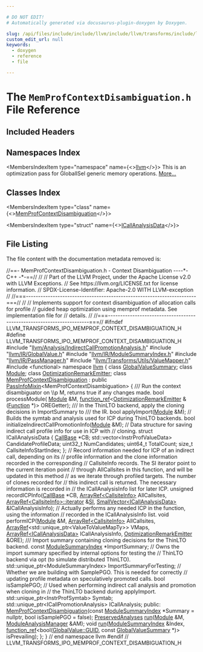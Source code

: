 ```yaml
---

# DO NOT EDIT!
# Automatically generated via docusaurus-plugin-doxygen by Doxygen.

slug: /api/files/include/include/llvm/include/llvm/transforms/include/llvm/transforms/ipo/memprofcontextdisambiguation-h
custom_edit_url: null
keywords:
  - doxygen
  - reference
  - file

---
```





# The `MemProfContextDisambiguation.h` File Reference

<DoxygenPage pluginConfig={pluginConfig}>



## Included Headers

<IncludesList>
<IncludesListItem
  filePath="llvm/Analysis/IndirectCallPromotionAnalysis.h"
  permalink="/docs/api/files/include/include/llvm/include/llvm/analysis/indirectcallpromotionanalysis-h"
  isLocal="true" />
<IncludesListItem
  filePath="llvm/IR/GlobalValue.h"
  permalink="/docs/api/files/include/include/llvm/include/llvm/ir/globalvalue-h"
  isLocal="true" />
<IncludesListItem
  filePath="llvm/IR/ModuleSummaryIndex.h"
  permalink="/docs/api/files/include/include/llvm/include/llvm/ir/modulesummaryindex-h"
  isLocal="true" />
<IncludesListItem
  filePath="llvm/IR/PassManager.h"
  permalink="/docs/api/files/include/include/llvm/include/llvm/ir/passmanager-h"
  isLocal="true" />
<IncludesListItem
  filePath="llvm/Transforms/Utils/ValueMapper.h"
  permalink="/docs/api/files/include/include/llvm/include/llvm/transforms/include/llvm/transforms/utils/valuemapper-h"
  isLocal="true" />
<IncludesListItem
  filePath="functional"
  permalink=""
  isLocal="false" />
</IncludesList>

## Namespaces Index

<MembersIndex>

<MembersIndexItem
  type="namespace"
  name={<><a href="/docs/api/namespaces/llvm">llvm</a></>}>
This is an optimization pass for GlobalISel generic memory operations. <a href="/docs/api/namespaces/llvm/#details">More...</a>
</MembersIndexItem>

</MembersIndex>

## Classes Index

<MembersIndex>

<MembersIndexItem
  type="class"
  name={<><a href="/docs/api/classes/llvm/memprofcontextdisambiguation">MemProfContextDisambiguation</a></>}>
</MembersIndexItem>

<MembersIndexItem
  type="struct"
  name={<><a href="/docs/api/structs/llvm/memprofcontextdisambiguation/icallanalysisdata">ICallAnalysisData</a></>}>
</MembersIndexItem>

</MembersIndex>


## File Listing

The file content with the documentation metadata removed is:

<ProgramListing>

<Link id="l00001" /><CodeLine lineNumber="1"><span class="doxyHighlightComment">//==- MemProfContextDisambiguation.h - Context Disambiguation ----&#42;- C++ -&#42;-==//</span></CodeLine>
<Link id="l00002" /><CodeLine lineNumber="2"><span class="doxyHighlightComment">//</span></CodeLine>
<Link id="l00003" /><CodeLine lineNumber="3"><span class="doxyHighlightComment">// Part of the LLVM Project, under the Apache License v2.0 with LLVM Exceptions.</span></CodeLine>
<Link id="l00004" /><CodeLine lineNumber="4"><span class="doxyHighlightComment">// See https://llvm.org/LICENSE.txt for license information.</span></CodeLine>
<Link id="l00005" /><CodeLine lineNumber="5"><span class="doxyHighlightComment">// SPDX-License-Identifier: Apache-2.0 WITH LLVM-exception</span></CodeLine>
<Link id="l00006" /><CodeLine lineNumber="6"><span class="doxyHighlightComment">//</span></CodeLine>
<Link id="l00007" /><CodeLine lineNumber="7"><span class="doxyHighlightComment">//===----------------------------------------------------------------------===//</span></CodeLine>
<Link id="l00008" /><CodeLine lineNumber="8"><span class="doxyHighlightComment">//</span></CodeLine>
<Link id="l00009" /><CodeLine lineNumber="9"><span class="doxyHighlightComment">// Implements support for context disambiguation of allocation calls for profile</span></CodeLine>
<Link id="l00010" /><CodeLine lineNumber="10"><span class="doxyHighlightComment">// guided heap optimization using memprof metadata. See implementation file for</span></CodeLine>
<Link id="l00011" /><CodeLine lineNumber="11"><span class="doxyHighlightComment">// details.</span></CodeLine>
<Link id="l00012" /><CodeLine lineNumber="12"><span class="doxyHighlightComment">//</span></CodeLine>
<Link id="l00013" /><CodeLine lineNumber="13"><span class="doxyHighlightComment">//===----------------------------------------------------------------------===//</span></CodeLine>
<Link id="l00014" /><CodeLine lineNumber="14"></CodeLine>
<Link id="l00015" /><CodeLine lineNumber="15"><span class="doxyHighlightPreprocessor">#ifndef LLVM&#95;TRANSFORMS&#95;IPO&#95;MEMPROF&#95;CONTEXT&#95;DISAMBIGUATION&#95;H</span></CodeLine>
<Link id="l00016" /><CodeLine lineNumber="16"><span class="doxyHighlightPreprocessor">#define LLVM&#95;TRANSFORMS&#95;IPO&#95;MEMPROF&#95;CONTEXT&#95;DISAMBIGUATION&#95;H</span></CodeLine>
<Link id="l00017" /><CodeLine lineNumber="17"></CodeLine>
<Link id="l00018" /><CodeLine lineNumber="18"><span class="doxyHighlightPreprocessor">#include &quot;<a href="/docs/api/files/include/include/llvm/include/llvm/analysis/indirectcallpromotionanalysis-h">llvm/Analysis/IndirectCallPromotionAnalysis.h</a>&quot;</span></CodeLine>
<Link id="l00019" /><CodeLine lineNumber="19"><span class="doxyHighlightPreprocessor">#include &quot;<a href="/docs/api/files/include/include/llvm/include/llvm/ir/globalvalue-h">llvm/IR/GlobalValue.h</a>&quot;</span></CodeLine>
<Link id="l00020" /><CodeLine lineNumber="20"><span class="doxyHighlightPreprocessor">#include &quot;<a href="/docs/api/files/include/include/llvm/include/llvm/ir/modulesummaryindex-h">llvm/IR/ModuleSummaryIndex.h</a>&quot;</span></CodeLine>
<Link id="l00021" /><CodeLine lineNumber="21"><span class="doxyHighlightPreprocessor">#include &quot;<a href="/docs/api/files/include/include/llvm/include/llvm/ir/passmanager-h">llvm/IR/PassManager.h</a>&quot;</span></CodeLine>
<Link id="l00022" /><CodeLine lineNumber="22"><span class="doxyHighlightPreprocessor">#include &quot;<a href="/docs/api/files/include/include/llvm/include/llvm/transforms/include/llvm/transforms/utils/valuemapper-h">llvm/Transforms/Utils/ValueMapper.h</a>&quot;</span></CodeLine>
<Link id="l00023" /><CodeLine lineNumber="23"><span class="doxyHighlightPreprocessor">#include &lt;functional&gt;</span></CodeLine>
<Link id="l00024" /><CodeLine lineNumber="24"></CodeLine>
<Link id="l00025" /><CodeLine lineNumber="25"><span class="doxyHighlightKeyword">namespace </span><span class="doxyHighlight"><a href="/docs/api/namespaces/llvm">llvm</a> &#123;</span></CodeLine>
<Link id="l00026" /><CodeLine lineNumber="26"><span class="doxyHighlightKeyword">class </span><span class="doxyHighlight"><a href="/docs/api/classes/llvm/globalvaluesummary">GlobalValueSummary</a>;</span></CodeLine>
<Link id="l00027" /><CodeLine lineNumber="27"><span class="doxyHighlightKeyword">class </span><span class="doxyHighlight"><a href="/docs/api/classes/llvm/module">Module</a>;</span></CodeLine>
<Link id="l00028" /><CodeLine lineNumber="28"><span class="doxyHighlightKeyword">class </span><span class="doxyHighlight"><a href="/docs/api/classes/llvm/optimizationremarkemitter">OptimizationRemarkEmitter</a>;</span></CodeLine>
<Link id="l00029" /><CodeLine lineNumber="29"></CodeLine>
<Link id="l00030" /><CodeLine lineNumber="30" lineLink="/docs/api/classes/llvm/memprofcontextdisambiguation"><span class="doxyHighlightKeyword">class </span><span class="doxyHighlight"><a href="/docs/api/classes/llvm/memprofcontextdisambiguation/#abfc69efe5e1b61e475c294e22e3601d5">MemProfContextDisambiguation</a></span></CodeLine>
<Link id="l00031" /><CodeLine lineNumber="31"><span class="doxyHighlight">    : </span><span class="doxyHighlightKeyword">public</span><span class="doxyHighlight"> <a href="/docs/api/structs/llvm/passinfomixin">PassInfoMixin</a>&lt;MemProfContextDisambiguation&gt; &#123;</span></CodeLine>
<Link id="l00032" /><CodeLine lineNumber="32"><span class="doxyHighlightComment">  /// Run the context disambiguator on \\p M, returns true if any changes made.</span></CodeLine>
<Link id="l00033" /><CodeLine lineNumber="33"><span class="doxyHighlight">  </span><span class="doxyHighlightKeywordType">bool</span><span class="doxyHighlight"> processModule(</span></CodeLine>
<Link id="l00034" /><CodeLine lineNumber="34"><span class="doxyHighlight">      <a href="/docs/api/classes/llvm/module">Module</a> &amp;M,</span></CodeLine>
<Link id="l00035" /><CodeLine lineNumber="35"><span class="doxyHighlight">      <a href="/docs/api/classes/llvm/function-ref">function&#95;ref</a>&lt;<a href="/docs/api/classes/llvm/optimizationremarkemitter">OptimizationRemarkEmitter</a> &amp;(<a href="/docs/api/classes/llvm/function">Function</a> &#42;)&gt; OREGetter);</span></CodeLine>
<Link id="l00036" /><CodeLine lineNumber="36"></CodeLine>
<Link id="l00037" /><CodeLine lineNumber="37"><span class="doxyHighlightComment">  /// In the ThinLTO backend, apply the cloning decisions in ImportSummary to</span></CodeLine>
<Link id="l00038" /><CodeLine lineNumber="38"><span class="doxyHighlightComment">  /// the IR.</span></CodeLine>
<Link id="l00039" /><CodeLine lineNumber="39"><span class="doxyHighlight">  </span><span class="doxyHighlightKeywordType">bool</span><span class="doxyHighlight"> applyImport(<a href="/docs/api/classes/llvm/module">Module</a> &amp;M);</span></CodeLine>
<Link id="l00040" /><CodeLine lineNumber="40"></CodeLine>
<Link id="l00041" /><CodeLine lineNumber="41"><span class="doxyHighlight">  </span><span class="doxyHighlightComment">// Builds the symtab and analysis used for ICP during ThinLTO backends.</span></CodeLine>
<Link id="l00042" /><CodeLine lineNumber="42"><span class="doxyHighlight">  </span><span class="doxyHighlightKeywordType">bool</span><span class="doxyHighlight"> initializeIndirectCallPromotionInfo(<a href="/docs/api/classes/llvm/module">Module</a> &amp;M);</span></CodeLine>
<Link id="l00043" /><CodeLine lineNumber="43"></CodeLine>
<Link id="l00044" /><CodeLine lineNumber="44"><span class="doxyHighlight">  </span><span class="doxyHighlightComment">// Data structure for saving indirect call profile info for use in ICP with</span></CodeLine>
<Link id="l00045" /><CodeLine lineNumber="45"><span class="doxyHighlight">  </span><span class="doxyHighlightComment">// cloning.</span></CodeLine>
<Link id="l00046" /><CodeLine lineNumber="46"><span class="doxyHighlight">  </span><span class="doxyHighlightKeyword">struct </span><span class="doxyHighlight">ICallAnalysisData &#123;</span></CodeLine>
<Link id="l00047" /><CodeLine lineNumber="47"><span class="doxyHighlight">    <a href="/docs/api/classes/llvm/callbase">CallBase</a> &#42;CB;</span></CodeLine>
<Link id="l00048" /><CodeLine lineNumber="48"><span class="doxyHighlight">    std::vector&lt;InstrProfValueData&gt; CandidateProfileData;</span></CodeLine>
<Link id="l00049" /><CodeLine lineNumber="49"><span class="doxyHighlight">    uint32&#95;t NumCandidates;</span></CodeLine>
<Link id="l00050" /><CodeLine lineNumber="50"><span class="doxyHighlight">    uint64&#95;t TotalCount;</span></CodeLine>
<Link id="l00051" /><CodeLine lineNumber="51"><span class="doxyHighlight">    </span><span class="doxyHighlightKeywordType">size&#95;t</span><span class="doxyHighlight"> CallsiteInfoStartIndex;</span></CodeLine>
<Link id="l00052" /><CodeLine lineNumber="52"><span class="doxyHighlight">  &#125;;</span></CodeLine>
<Link id="l00053" /><CodeLine lineNumber="53"></CodeLine>
<Link id="l00054" /><CodeLine lineNumber="54"><span class="doxyHighlight">  </span><span class="doxyHighlightComment">// Record information needed for ICP of an indirect call, depending on its</span></CodeLine>
<Link id="l00055" /><CodeLine lineNumber="55"><span class="doxyHighlight">  </span><span class="doxyHighlightComment">// profile information and the clone information recorded in the corresponding</span></CodeLine>
<Link id="l00056" /><CodeLine lineNumber="56"><span class="doxyHighlight">  </span><span class="doxyHighlightComment">// CallsiteInfo records. The SI iterator point to the current iteration point</span></CodeLine>
<Link id="l00057" /><CodeLine lineNumber="57"><span class="doxyHighlight">  </span><span class="doxyHighlightComment">// through AllCallsites in this function, and will be updated in this method</span></CodeLine>
<Link id="l00058" /><CodeLine lineNumber="58"><span class="doxyHighlight">  </span><span class="doxyHighlightComment">// as we iterate through profiled targets. The number of clones recorded for</span></CodeLine>
<Link id="l00059" /><CodeLine lineNumber="59"><span class="doxyHighlight">  </span><span class="doxyHighlightComment">// this indirect call is returned. The necessary information is recorded in</span></CodeLine>
<Link id="l00060" /><CodeLine lineNumber="60"><span class="doxyHighlight">  </span><span class="doxyHighlightComment">// the ICallAnalysisInfo list for later ICP.</span></CodeLine>
<Link id="l00061" /><CodeLine lineNumber="61"><span class="doxyHighlight">  </span><span class="doxyHighlightKeywordType">unsigned</span><span class="doxyHighlight"> recordICPInfo(<a href="/docs/api/classes/llvm/callbase">CallBase</a> &#42;CB, <a href="/docs/api/classes/llvm/arrayref">ArrayRef&lt;CallsiteInfo&gt;</a> AllCallsites,</span></CodeLine>
<Link id="l00062" /><CodeLine lineNumber="62"><span class="doxyHighlight">                         <a href="/docs/api/classes/llvm/arrayref/#a9b76b9e6f7d06ec15424e309cf440114">ArrayRef&lt;CallsiteInfo&gt;::iterator</a> &amp;<a href="/docs/api/namespaces/llvm/si">SI</a>,</span></CodeLine>
<Link id="l00063" /><CodeLine lineNumber="63"><span class="doxyHighlight">                         <a href="/docs/api/classes/llvm/smallvector">SmallVector&lt;ICallAnalysisData&gt;</a> &amp;ICallAnalysisInfo);</span></CodeLine>
<Link id="l00064" /><CodeLine lineNumber="64"></CodeLine>
<Link id="l00065" /><CodeLine lineNumber="65"><span class="doxyHighlight">  </span><span class="doxyHighlightComment">// Actually performs any needed ICP in the function, using the information</span></CodeLine>
<Link id="l00066" /><CodeLine lineNumber="66"><span class="doxyHighlight">  </span><span class="doxyHighlightComment">// recorded in the ICallAnalysisInfo list.</span></CodeLine>
<Link id="l00067" /><CodeLine lineNumber="67"><span class="doxyHighlight">  </span><span class="doxyHighlightKeywordType">void</span><span class="doxyHighlight"> performICP(<a href="/docs/api/classes/llvm/module">Module</a> &amp;M, <a href="/docs/api/classes/llvm/arrayref">ArrayRef&lt;CallsiteInfo&gt;</a> AllCallsites,</span></CodeLine>
<Link id="l00068" /><CodeLine lineNumber="68"><span class="doxyHighlight">                  <a href="/docs/api/classes/llvm/arrayref">ArrayRef</a>&lt;std::unique&#95;ptr&lt;ValueToValueMapTy&gt;&gt; VMaps,</span></CodeLine>
<Link id="l00069" /><CodeLine lineNumber="69"><span class="doxyHighlight">                  <a href="/docs/api/classes/llvm/arrayref">ArrayRef&lt;ICallAnalysisData&gt;</a> ICallAnalysisInfo,</span></CodeLine>
<Link id="l00070" /><CodeLine lineNumber="70"><span class="doxyHighlight">                  <a href="/docs/api/classes/llvm/optimizationremarkemitter">OptimizationRemarkEmitter</a> &amp;ORE);</span></CodeLine>
<Link id="l00071" /><CodeLine lineNumber="71"></CodeLine>
<Link id="l00072" /><CodeLine lineNumber="72"><span class="doxyHighlightComment">  /// Import summary containing cloning decisions for the ThinLTO backend.</span></CodeLine>
<Link id="l00073" /><CodeLine lineNumber="73"><span class="doxyHighlight">  </span><span class="doxyHighlightKeyword">const</span><span class="doxyHighlight"> <a href="/docs/api/classes/llvm/modulesummaryindex">ModuleSummaryIndex</a> &#42;ImportSummary;</span></CodeLine>
<Link id="l00074" /><CodeLine lineNumber="74"></CodeLine>
<Link id="l00075" /><CodeLine lineNumber="75"><span class="doxyHighlight">  </span><span class="doxyHighlightComment">// Owns the import summary specified by internal options for testing the</span></CodeLine>
<Link id="l00076" /><CodeLine lineNumber="76"><span class="doxyHighlight">  </span><span class="doxyHighlightComment">// ThinLTO backend via opt (to simulate distributed ThinLTO).</span></CodeLine>
<Link id="l00077" /><CodeLine lineNumber="77"><span class="doxyHighlight">  std::unique&#95;ptr&lt;ModuleSummaryIndex&gt; ImportSummaryForTesting;</span></CodeLine>
<Link id="l00078" /><CodeLine lineNumber="78"></CodeLine>
<Link id="l00079" /><CodeLine lineNumber="79"><span class="doxyHighlight">  </span><span class="doxyHighlightComment">// Whether we are building with SamplePGO. This is needed for correctly</span></CodeLine>
<Link id="l00080" /><CodeLine lineNumber="80"><span class="doxyHighlight">  </span><span class="doxyHighlightComment">// updating profile metadata on speculatively promoted calls.</span></CodeLine>
<Link id="l00081" /><CodeLine lineNumber="81"><span class="doxyHighlight">  </span><span class="doxyHighlightKeywordType">bool</span><span class="doxyHighlight"> isSamplePGO;</span></CodeLine>
<Link id="l00082" /><CodeLine lineNumber="82"></CodeLine>
<Link id="l00083" /><CodeLine lineNumber="83"><span class="doxyHighlight">  </span><span class="doxyHighlightComment">// Used when performing indirect call analysis and promotion when cloning in</span></CodeLine>
<Link id="l00084" /><CodeLine lineNumber="84"><span class="doxyHighlight">  </span><span class="doxyHighlightComment">// the ThinLTO backend during applyImport.</span></CodeLine>
<Link id="l00085" /><CodeLine lineNumber="85"><span class="doxyHighlight">  std::unique&#95;ptr&lt;InstrProfSymtab&gt; Symtab;</span></CodeLine>
<Link id="l00086" /><CodeLine lineNumber="86"><span class="doxyHighlight">  std::unique&#95;ptr&lt;ICallPromotionAnalysis&gt; ICallAnalysis;</span></CodeLine>
<Link id="l00087" /><CodeLine lineNumber="87"></CodeLine>
<Link id="l00088" /><CodeLine lineNumber="88"><span class="doxyHighlightKeyword">public</span><span class="doxyHighlight">:</span></CodeLine>
<Link id="l00089" /><CodeLine lineNumber="89"><span class="doxyHighlight">  <a href="/docs/api/classes/llvm/memprofcontextdisambiguation/#abfc69efe5e1b61e475c294e22e3601d5">MemProfContextDisambiguation</a>(</span><span class="doxyHighlightKeyword">const</span><span class="doxyHighlight"> <a href="/docs/api/classes/llvm/modulesummaryindex">ModuleSummaryIndex</a> &#42;Summary = </span><span class="doxyHighlightKeyword">nullptr</span><span class="doxyHighlight">,</span></CodeLine>
<Link id="l00090" /><CodeLine lineNumber="90"><span class="doxyHighlight">                               </span><span class="doxyHighlightKeywordType">bool</span><span class="doxyHighlight"> isSamplePGO = </span><span class="doxyHighlightKeyword">false</span><span class="doxyHighlight">);</span></CodeLine>
<Link id="l00091" /><CodeLine lineNumber="91"></CodeLine>
<Link id="l00092" /><CodeLine lineNumber="92"><span class="doxyHighlight">  <a href="/docs/api/classes/llvm/preservedanalyses">PreservedAnalyses</a> <a href="/docs/api/classes/llvm/memprofcontextdisambiguation/#ac43814024a542d89728f88411b553e6d">run</a>(<a href="/docs/api/classes/llvm/module">Module</a> &amp;M, <a href="/docs/api/namespaces/llvm/#af9c9208365fd9ce11392b4d79485e259">ModuleAnalysisManager</a> &amp;AM);</span></CodeLine>
<Link id="l00093" /><CodeLine lineNumber="93"></CodeLine>
<Link id="l00094" /><CodeLine lineNumber="94"><span class="doxyHighlight">  </span><span class="doxyHighlightKeywordType">void</span><span class="doxyHighlight"> <a href="/docs/api/classes/llvm/memprofcontextdisambiguation/#ac43814024a542d89728f88411b553e6d">run</a>(<a href="/docs/api/classes/llvm/modulesummaryindex">ModuleSummaryIndex</a> &amp;Index,</span></CodeLine>
<Link id="l00095" /><CodeLine lineNumber="95"><span class="doxyHighlight">           <a href="/docs/api/classes/llvm/function-ref">function&#95;ref</a>&lt;</span><span class="doxyHighlightKeywordType">bool</span><span class="doxyHighlight">(<a href="/docs/api/classes/llvm/globalvalue/#a3af0428ec6e48cb2f05c199b7b9f7e07">GlobalValue::GUID</a>, </span><span class="doxyHighlightKeyword">const</span><span class="doxyHighlight"> <a href="/docs/api/classes/llvm/globalvaluesummary">GlobalValueSummary</a> &#42;)&gt;</span></CodeLine>
<Link id="l00096" /><CodeLine lineNumber="96"><span class="doxyHighlight">               isPrevailing);</span></CodeLine>
<Link id="l00097" /><CodeLine lineNumber="97"><span class="doxyHighlight">&#125;;</span></CodeLine>
<Link id="l00098" /><CodeLine lineNumber="98"><span class="doxyHighlight">&#125; </span><span class="doxyHighlightComment">// end namespace llvm</span></CodeLine>
<Link id="l00099" /><CodeLine lineNumber="99"></CodeLine>
<Link id="l00100" /><CodeLine lineNumber="100"><span class="doxyHighlightPreprocessor">#endif </span><span class="doxyHighlightComment">// LLVM&#95;TRANSFORMS&#95;IPO&#95;MEMPROF&#95;CONTEXT&#95;DISAMBIGUATION&#95;H</span></CodeLine>

</ProgramListing>


</DoxygenPage>
